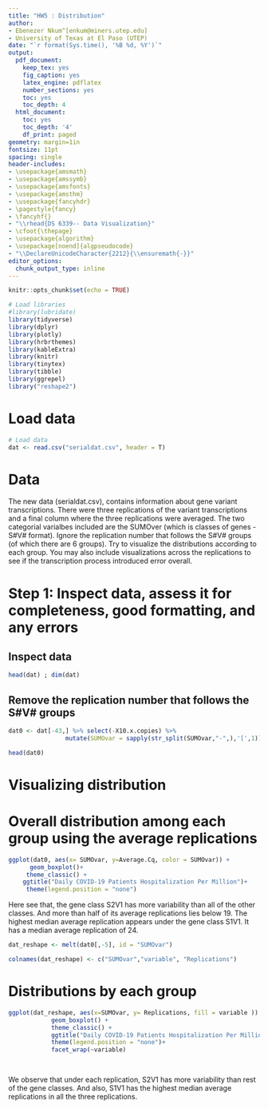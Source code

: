 ```yaml
---
title: "HW5 : Distribution"
author:
- Ebenezer Nkum^[enkum@miners.utep.edu]
- University of Texas at El Paso (UTEP)
date: "`r format(Sys.time(), '%B %d, %Y')`"
output:
  pdf_document:
    keep_tex: yes
    fig_caption: yes
    latex_engine: pdflatex
    number_sections: yes
    toc: yes
    toc_depth: 4
  html_document:
    toc: yes
    toc_depth: '4'
    df_print: paged
geometry: margin=1in
fontsize: 11pt
spacing: single
header-includes:
- \usepackage{amsmath}
- \usepackage{amssymb}
- \usepackage{amsfonts}
- \usepackage{amsthm}
- \usepackage{fancyhdr}
- \pagestyle{fancy}
- \fancyhf{}
- "\\rhead{DS 6339-- Data Visualization}"
- \cfoot{\thepage}
- \usepackage{algorithm}
- \usepackage[noend]{algpseudocode}
- "\\DeclareUnicodeCharacter{2212}{\\ensuremath{-}}"
editor_options: 
  chunk_output_type: inline
---
```


<!-- QUESTION ONE: WHAT --> 
\noindent\rule{17.5cm}{0.8pt}

```r
knitr::opts_chunk$set(echo = TRUE)
```


```r
# Load libraries
#library(lubridate)
library(tidyverse)
library(dplyr)
library(plotly)
library(hrbrthemes)
library(kableExtra)
library(knitr)
library(tinytex)
library(tibble)
library(ggrepel)
library("reshape2")   
```



# Load data
```r
# Load data 
dat <- read.csv("serialdat.csv", header = T)
```

# Data

The new data (serialdat.csv), contains information about gene variant transcriptions. There were three replications of the variant transcriptions and a final column where the three replications were averaged. The two categorial varialbes included are the SUMOver (which is classes of genes - S#V# format). Ignore the replication number that follows the S#V# groups (of which there are 6 groups). Try to visualize the distributions according to each group. You may also include visualizations across the replications to see if the transcription process introduced error overall.


# Step 1: Inspect data, assess it for completeness, good formatting, and any errors
## Inspect data
```r

head(dat) ; dim(dat)

```

## Remove the replication number that follows the S#V# groups
```r
dat0 <- dat[-43,] %>% select(-X10.x.copies) %>% 
                mutate(SUMOvar = sapply(str_split(SUMOvar,"-",),'[',1))

head(dat0)
```

# Visualizing distribution

# Overall distribution among each group using the average replications

```r
ggplot(dat0, aes(x= SUMOvar, y=Average.Cq, color = SUMOvar)) +
      geom_boxplot()+
     theme_classic() +
    ggtitle("Daily COVID-19 Patients Hospitalization Per Million")+
     theme(legend.position = "none")
```
Here see that, the gene class S2V1 has more variability than all of the other classes. And more than half of its average replications lies below 19. The highest median average replication appears under the gene class S1V1. It has a median average replication of 24.



```r
dat_reshape <- melt(dat0[,-5], id = "SUMOvar")

colnames(dat_reshape) <- c("SUMOvar","variable", "Replications")
```

# Distributions by each group
```r

ggplot(dat_reshape, aes(x=SUMOvar, y= Replications, fill = variable )) +
            geom_boxplot() +
            theme_classic() +
            ggtitle("Daily COVID-19 Patients Hospitalization Per Million")+
            theme(legend.position = "none")+
            facet_wrap(~variable)

           
```
We observe that under each replication, S2V1 has more variability than rest of the gene classes. And also, S1V1 has the highest median average replications in all the three replications. 












